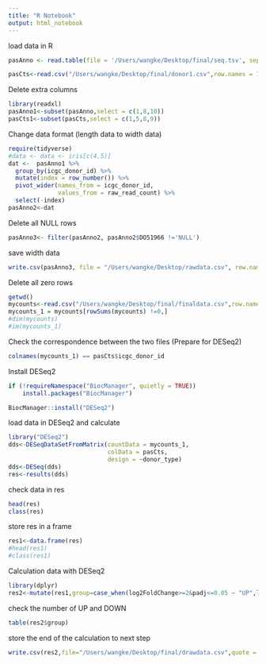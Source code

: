 ```yaml
---
title: "R Notebook"
output: html_notebook
---
```



load data in R
```r
pasAnno <- read.table(file = '/Users/wangke/Desktop/final/seq.tsv', sep = '\t', header = TRUE) 
```
```r
pasCts<-read.csv("/Users/wangke/Desktop/final/donor1.csv",row.names = 1)
```


Delete extra columns
```r
library(readxl)
pasAnno1<-subset(pasAnno,select = c(1,8,10))
pasCts1<-subset(pasCts,select = c(1,5,8,9))
```


Change data format (length data to width data)
```r
require(tidyverse)
#data <- data <- iris[c(4,5)]
dat <-  pasAnno1 %>% 
  group_by(icgc_donor_id) %>%
  mutate(index = row_number()) %>%
  pivot_wider(names_from = icgc_donor_id, 
              values_from = raw_read_count) %>%
  select(-index)
pasAnno2<-dat
```


Delete all NULL rows
```r
pasAnno3<- filter(pasAnno2, pasAnno2$DO51966 !='NULL') 
```


save width data
```r
write.csv(pasAnno3, file = "/Users/wangke/Desktop/rawdata.csv", row.names = F, quote = F, na="0")
```


Delete all zero rows
```r
getwd()
mycounts<-read.csv("/Users/wangke/Desktop/final/finaldata.csv",row.names = 1)
mycounts_1 = mycounts[rowSums(mycounts) !=0,]
#dim(mycounts)
#im(mycounts_1)
```


Check the correspondence between the two files (Prepare for DESeq2)
```r
colnames(mycounts_1) == pasCts$icgc_donor_id
```


Install DESeq2
```r
if (!requireNamespace("BiocManager", quietly = TRUE))
    install.packages("BiocManager")

BiocManager::install("DESeq2")
```


load data in DESeq2 and calculate
```r
library("DESeq2")
dds<-DESeqDataSetFromMatrix(countData = mycounts_1,
                            colData = pasCts,
                            design = ~donor_type)
dds<-DESeq(dds)
res<-results(dds)

```


check data in res
```r
head(res)
class(res)
```


store res in a frame
```r
res1<-data.frame(res)
#head(res1)
#class(res1)
```


Calculation data with DESeq2
```r
library(dplyr)
res2<-mutate(res1,group=case_when(log2FoldChange>=2&padj<=0.05 ~ "UP",log2FoldChange<=-2&padj<=0.05~"DOWN"))
```


check the number of UP and DOWN
```r
table(res2$group)
```


store the end of the calculation to next step
```r
write.csv(res2,file="/Users/wangke/Desktop/final/drawdata.csv",quote = F)
```



